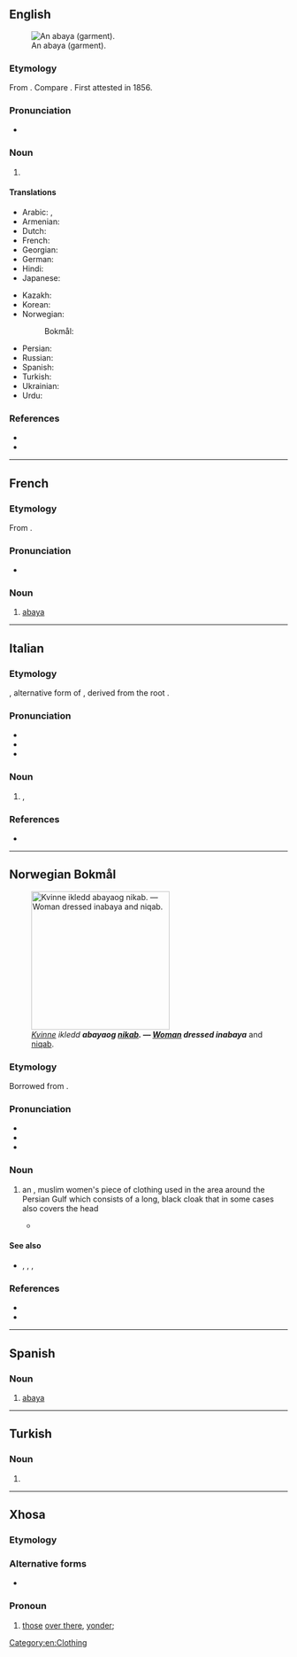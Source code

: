 ==English==
{{wikipedia}}
[[Image:Aba (PSF).png|thumb|upright|An abaya (garment).]]

===Etymology===
From {{bor|en|ar|عَبَايَة}}. Compare {{m|en|aba}}. First attested in 1856.

===Pronunciation===
* {{a|GenAm}} {{IPA|en|/əˈbeɪ.jə/}}

===Noun===
{{en-noun}}

# {{synonym of|en|aba}}

====Translations====
{{trans-top|coarse, often striped, felted fabric from the Middle East, woven from goat or camel hair}}
* Arabic: {{t|ar|عَبَايَة|f}}, {{t|ar|عَبَاءَة|f}}
* Armenian: {{t+|hy|աբա|sc=Armn}}
* Dutch: {{t+|nl|aba|m}}
* French: {{t+|fr|abaya|f}}
* Georgian: {{t|ka|აბაია}}
* German: {{t|de|Abaya|f}}
* Hindi: {{t|hi|अबाया}}
* Japanese: {{t|ja|アバヤ|tr=abaya}}
{{trans-mid}}
* Kazakh: {{t|kk|абайя}}
* Korean: {{t|ko|아바야}}
* Norwegian:
*: Bokmål: {{t|nb|abaya|m}}
* Persian: {{t|fa|عبایه|tr='abâye}}
* Russian: {{t+|ru|аба́йя|f}}
* Spanish: {{t+|es|abaya|f}}
* Turkish: {{t|tr|abaye}}
* Ukrainian: {{t|uk|аба́я|f}}
* Urdu: {{t|ur|عبایہ|tr=abāya}}
{{trans-bottom}}

{{trans-see|loose-fitting sleeveless garment, made from abaya or silk|aba}}

===References===
* {{R:MW3 1976}}
* {{R:SOED5|page=2}}

[[Category:en:Clothing]]

----

==French==

===Etymology===
From {{etyl|ar|fr}} {{m|ar|عَبَايَة}}.

===Pronunciation===
* {{fr-IPA|abaïa}}

===Noun===
{{fr-noun|f}}

# [[#English|abaya]]

----

==Italian==

===Etymology===
{{ubor|it|ar|عَبَايَة}}, alternative form of {{m|ar|عَبَاءَة||cloak}}, derived from the root {{m|ar|ع ب ء}}.

===Pronunciation===
* {{it-IPA|abàia}}
* {{rhymes|it|aja}}
* {{hyph|it|a|bà|ya}}

===Noun===
{{it-noun|f|-}}
{{wiki|lang=it|Abaya (indumento)}}
# {{lb|it|neologism|Islam}} {{l|en|abaya}}, {{l|en|aba}}

===References===
* {{R:it:Trec|abaya_%28Neologismi%29|abaya}}

{{C|it|Clothing}}

----

==Norwegian Bokmål==
{{wp|lang=nb|Abaya}}

[[Image:Woman wearing abaya and niqab.jpg|250px|thumb|''[[kvinne|Kvinne]] ikledd  '''''abaya''''' og [[nikab]]''.  — [[woman|Woman]] dressed in '''''abaya''''' and [[niqab]].]]

===Etymology===
Borrowed from {{bor|en|ar|عَبَايَة}}.

===Pronunciation===
* {{IPA|nb|/ɑˈbɑjːɑ/}}
* {{rhymes|nb|ɑjːɑ}}
* {{hyph|nb|ab|ay|a}}

===Noun===
{{nb-noun-m1}}

# {{lb|nb|Islam}} an {{l|en|abaya}}, muslim women's piece of clothing used in the area around the Persian Gulf which consists of a long, black cloak that in some cases also covers the head
#* {{quote-journal|nb|date=16.02.2001|work=VG|text=aldri tidligere har så mange irakiske kvinner dekket seg til i den svarte abayaen|t=never before have so many Iraqi women covered themselves in the black abaya}}

====See also====
* {{l|nb|chador}}, {{l|nb|burka}}, {{l|nb|hijab}}, {{l|nb|kaftan}}

===References===
* {{R:The Bokmål Dictionary}}
* {{R:NAOB|abaya}}

----

==Spanish==

===Noun===
{{es-noun|f}}

# [[#English|abaya]]

----

==Turkish==

===Noun===
{{tr-noun-form}}

# {{inflection of|tr|aba||dat|s}}

----

==Xhosa==

===Etymology===
{{rfe|xh}}

===Alternative forms===
* {{l|xh|abaa}}

===Pronoun===
{{head|xh|pronoun|cat2=demonstrative pronouns}}

# [[those]] [[over there]], [[yonder]]; {{n-g|class 2 remote demonstrative.}}